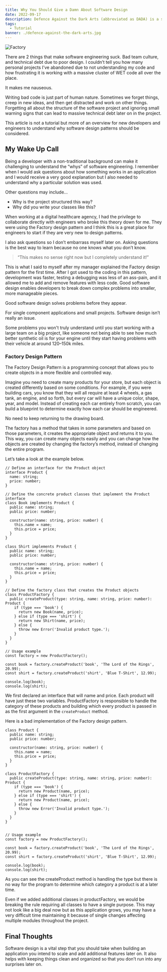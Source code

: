 ```yaml
---
title: Why You Should Give a Damn About Software Design
date: 2022-09-17
description: Defence Against the Dark Arts (abbreviated as DADA) is a subject taught at Hogwarts School of Witchcraft and Wizardry and Ilvermorny School of Witchcraft and Wizardry. In this class, students study and learn how to defend themselves against all aspects of the Dark Arts, including dark creatures, curses, hexes and jinxes (dark charms), and duelling.
tags:
  - Tutorial
banner: ./defence-against-the-dark-arts.jpg
---
```


![Factory](https://whoschris.dev/factory.png)

There are 2 things that make software engineering suck. Bad team culture, and technical debt due to poor design. I couldn’t tell you how many personal projects I’ve abandoned due to not understanding my code and how frustrating it is working with a massive cluster of WET code all over the place.

It makes me nauseous.

Writing bad code is just part of human nature. Sometimes we forget things, creep in new ideas, and then get distracted and work on other things. Forgetting all about the structure of the software project and ignoring small warning signs that can lead to massive technical debt later on in the project.

This article is not a tutorial but more of an overview for new developers and engineers to understand why software design patterns should be considered.

## My Wake Up Call

Being a developer with a non-traditional background can make it challenging to understand the “whys” of software engineering. I remember when I would ask questions about how something works in an application and I would receive a very good explanation but I also needed to understand why a particular solution was used.

Other questions may include…

- Why is the project structured this way?
- Why did you write your classes like this?

When working at a digital healthcare agency, I had the privilege to collaborate directly with engineers who broke this theory down for me. They were using the Factory design pattern and I think this is a great place for engineers to start if they are very new to design patterns.

I also ask questions so I don’t embarrass myself later on. Asking questions is the best way to learn because no one knows what you don’t know.

> “This makes no sense right now but I completely understand it!”

This is what I said to myself after my manager explained the Factory design pattern for the first time. After I got used to the coding in this pattern, development was faster, testing a debugging was less of an ass-pain, and it allowed me to add and remove features with less code. Good software design enables developers to break down complex problems into smaller, more manageable pieces.

Good software design solves problems before they appear.

For single component applications and small projects. Software design isn’t really an issue.

Some problems you won't truly understand until you start working with a large team on a big project, like someone not being able to see how much better synthetic oil is for your engine until they start having problems with their vehicle at around 120–150k miles.

### Factory Design Pattern

The Factory Design Pattern is a programming concept that allows you to create objects in a more flexible and controlled way.

Imagine you need to create many products for your store, but each object is created differently based on some conditions. For example, if you were building cars, you know that they will all require at least 4 wheels, a gas tank, an engine, and so forth, but every car will have a unique color, shape, year, and model. Instead of creating each car entirely from scratch, you can build a blueprint to determine exactly how each car should be engineered.

No need to keep returning to the drawing board.

The factory has a method that takes in some parameters and based on those parameters, it creates the appropriate object and returns it to you. This way, you can create many objects easily and you can change how the objects are created by changing the factory’s method, instead of changing the entire program.

Let’s take a look at the example below.

```
// Define an interface for the Product object
interface Product {
  name: string;
  price: number;
}

// Define the concrete product classes that implement the Product interface
class Book implements Product {
  public name: string;
  public price: number;

  constructor(name: string, price: number) {
    this.name = name;
    this.price = price;
  }
}

class Shirt implements Product {
  public name: string;
  public price: number;

  constructor(name: string, price: number) {
    this.name = name;
    this.price = price;
  }
}

// Define the factory class that creates the Product objects
class ProductFactory {
  public createProduct(type: string, name: string, price: number): Product {
    if (type === 'book') {
      return new Book(name, price);
    } else if (type === 'shirt') {
      return new Shirt(name, price);
    } else {
      throw new Error('Invalid product type.');
    }
  }
}

// Usage example
const factory = new ProductFactory();

const book = factory.createProduct('book', 'The Lord of the Rings', 20.99);
const shirt = factory.createProduct('shirt', 'Blue T-Shirt', 12.99);

console.log(book);
console.log(shirt);
```

We first declared an interface that will name and price. Each product will have just these two variables. ProductFactory is responsible to handle the category of these products and building which every product is passed in as the first argument in the `createProduct` method.

Here is a bad implementation of the Factory design pattern.

```
class Product {
  public name: string;
  public price: number;

  constructor(name: string, price: number) {
    this.name = name;
    this.price = price;
  }
}

class ProductFactory {
  public createProduct(type: string, name: string, price: number): Product {
    if (type === 'book') {
      return new Product(name, price);
    } else if (type === 'shirt') {
      return new Product(name, price);
    } else {
      throw new Error('Invalid product type.');
    }
  }
}


// Usage example
const factory = new ProductFactory();

const book = factory.createProduct('book', 'The Lord of the Rings', 20.99);
const shirt = factory.createProduct('shirt', 'Blue T-Shirt', 12.99);

console.log(book);
console.log(shirt);
```

As you can see the createProduct method is handling the type but there is no way for the program to determine which category a product is at a later time.

Even if we added additional classes in productFactory, we would be breaking the rule requiring all classes to have a single purpose. This may not look like a big deal now but as this application grows, you may have a very difficult time maintaining it because of single changes affecting multiple modules throughout the project.

## Final Thoughts

Software design is a vital step that you should take when building an application you intend to scale and add additional features later on. It also helps with keeping things clean and organized so that you don’t run into any surprises later on.
